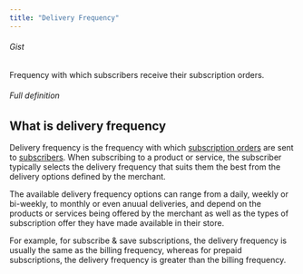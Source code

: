 ```yaml
---
title: "Delivery Frequency"
---
```


###### Gist

Frequency with which subscribers receive their subscription orders.

###### Full definition

## What is delivery frequency

Delivery frequency is the frequency with which [subscription orders](/glossary/subscription-order) are sent to [subscribers](/glossary/subscriber). When subscribing to a product or service, the subscriber typically selects the delivery frequency that suits them the best from the delivery options defined by the merchant.

The available delivery frequency options can range from a daily, weekly or bi-weekly, to monthly or even anuual deliveries, and depend on the products or services being offered by the merchant as well as the types of subscription offer they have made available in their store.

For example, for subscribe & save subscriptions, the delivery frequency is usually the same as the billing frequency, whereas for prepaid subscriptions, the delivery frequency is greater than the billing frequency.
